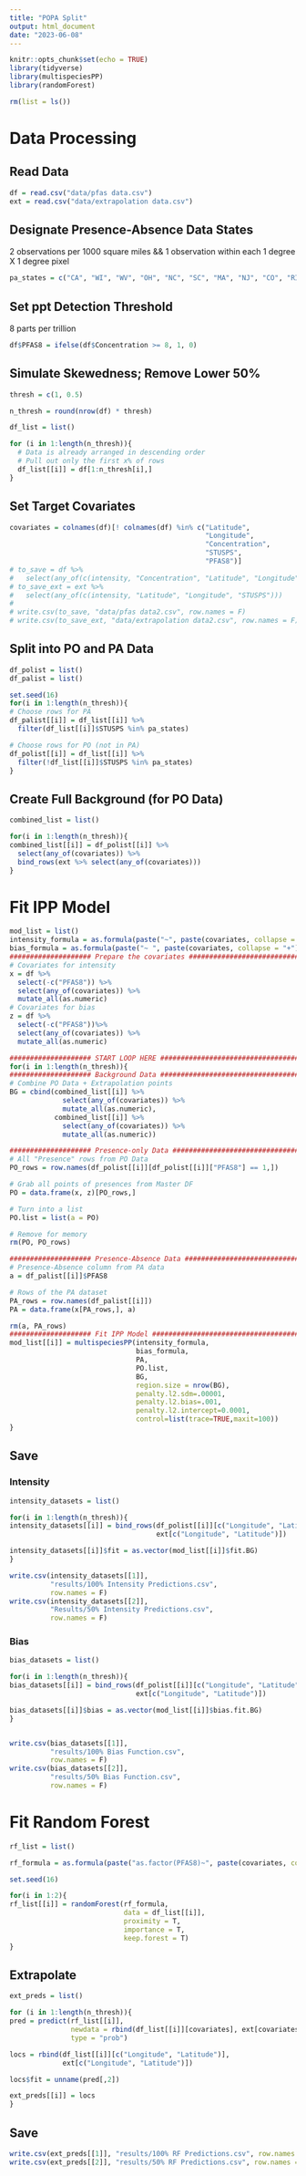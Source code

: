 ```yaml
---
title: "POPA Split"
output: html_document
date: "2023-06-08"
---
```


```r
knitr::opts_chunk$set(echo = TRUE)
library(tidyverse)
library(multispeciesPP)
library(randomForest)
```

```r
rm(list = ls())
```

# Data Processing

## Read Data

```r
df = read.csv("data/pfas data.csv")
ext = read.csv("data/extrapolation data.csv")
```

## Designate Presence-Absence Data States

2 observations per 1000 square miles && 1 observation within each 1 degree X 1 degree pixel

```r
pa_states = c("CA", "WI", "WV", "OH", "NC", "SC", "MA", "NJ", "CO", "RI", "MD", "MI", "NH")
```

## Set ppt Detection Threshold

8 parts per trillion

```r
df$PFAS8 = ifelse(df$Concentration >= 8, 1, 0)
```


## Simulate Skewedness; Remove Lower 50%

```r
thresh = c(1, 0.5)

n_thresh = round(nrow(df) * thresh)

df_list = list()

for (i in 1:length(n_thresh)){
  # Data is already arranged in descending order
  # Pull out only the first x% of rows
  df_list[[i]] = df[1:n_thresh[i],]
}
```

## Set Target Covariates

```r
covariates = colnames(df)[! colnames(df) %in% c("Latitude", 
                                                "Longitude", 
                                                "Concentration", 
                                                "STUSPS", 
                                                "PFAS8")]
# to_save = df %>%
#   select(any_of(c(intensity, "Concentration", "Latitude", "Longitude", "STUSPS")))
# to_save_ext = ext %>%
#   select(any_of(c(intensity, "Latitude", "Longitude", "STUSPS")))
# 
# write.csv(to_save, "data/pfas data2.csv", row.names = F)
# write.csv(to_save_ext, "data/extrapolation data2.csv", row.names = F)
```

## Split into PO and PA Data

```r
df_polist = list()
df_palist = list()

set.seed(16)
for(i in 1:length(n_thresh)){
# Choose rows for PA
df_palist[[i]] = df_list[[i]] %>%
  filter(df_list[[i]]$STUSPS %in% pa_states)

# Choose rows for PO (not in PA)
df_polist[[i]] = df_list[[i]] %>%
  filter(!df_list[[i]]$STUSPS %in% pa_states)
}
```

## Create Full Background (for PO Data)

```r
combined_list = list()

for(i in 1:length(n_thresh)){
combined_list[[i]] = df_polist[[i]] %>%
  select(any_of(covariates)) %>%
  bind_rows(ext %>% select(any_of(covariates)))
}
```

# Fit IPP Model

```r
mod_list = list()
intensity_formula = as.formula(paste("~", paste(covariates, collapse = "+")))
bias_formula = as.formula(paste("~ ", paste(covariates, collapse = "+")))
#################### Prepare the covariates ####################################
# Covariates for intensity
x = df %>%
  select(-c("PFAS8")) %>%
  select(any_of(covariates)) %>%
  mutate_all(as.numeric)
# Covariates for bias
z = df %>%
  select(-c("PFAS8"))%>%
  select(any_of(covariates)) %>%
  mutate_all(as.numeric)

#################### START LOOP HERE ###########################################
for(i in 1:length(n_thresh)){
#################### Background Data ###########################################
# Combine PO Data + Extrapolation points
BG = cbind(combined_list[[i]] %>%
             select(any_of(covariates)) %>%
             mutate_all(as.numeric),
           combined_list[[i]] %>%
             select(any_of(covariates)) %>%
             mutate_all(as.numeric))

#################### Presence-only Data ########################################
# All "Presence" rows from PO Data
PO_rows = row.names(df_polist[[i]][df_polist[[i]]["PFAS8"] == 1,])

# Grab all points of presences from Master DF
PO = data.frame(x, z)[PO_rows,]

# Turn into a list
PO.list = list(a = PO)

# Remove for memory
rm(PO, PO_rows)

#################### Presence-Absence Data #####################################
# Presence-Absence column from PA data
a = df_palist[[i]]$PFAS8

# Rows of the PA dataset
PA_rows = row.names(df_palist[[i]])
PA = data.frame(x[PA_rows,], a)

rm(a, PA_rows)
#################### Fit IPP Model #############################################
mod_list[[i]] = multispeciesPP(intensity_formula,
                               bias_formula,
                               PA,
                               PO.list,
                               BG,
                               region.size = nrow(BG),
                               penalty.l2.sdm=.00001,
                               penalty.l2.bias=.001,
                               penalty.l2.intercept=0.0001,
                               control=list(trace=TRUE,maxit=100))
}
```

## Save

### Intensity
```r
intensity_datasets = list()

for(i in 1:length(n_thresh)){
intensity_datasets[[i]] = bind_rows(df_polist[[i]][c("Longitude", "Latitude")],
                                    ext[c("Longitude", "Latitude")])

intensity_datasets[[i]]$fit = as.vector(mod_list[[i]]$fit.BG)
}

write.csv(intensity_datasets[[1]],
          "results/100% Intensity Predictions.csv",
          row.names = F)
write.csv(intensity_datasets[[2]],
          "Results/50% Intensity Predictions.csv",
          row.names = F)
```

### Bias

```r
bias_datasets = list()

for(i in 1:length(n_thresh)){
bias_datasets[[i]] = bind_rows(df_polist[[i]][c("Longitude", "Latitude")], 
                               ext[c("Longitude", "Latitude")])

bias_datasets[[i]]$bias = as.vector(mod_list[[i]]$bias.fit.BG)
}


write.csv(bias_datasets[[1]],
          "results/100% Bias Function.csv",
          row.names = F)
write.csv(bias_datasets[[2]],
          "results/50% Bias Function.csv",
          row.names = F)
```



# Fit Random Forest

```r
rf_list = list()

rf_formula = as.formula(paste("as.factor(PFAS8)~", paste(covariates, collapse = "+")))

set.seed(16)

for(i in 1:2){
rf_list[[i]] = randomForest(rf_formula, 
                            data = df_list[[i]], 
                            proximity = T,
                            importance = T,
                            keep.forest = T)
}
```

## Extrapolate

```r
ext_preds = list()

for (i in 1:length(n_thresh)){
pred = predict(rf_list[[i]],
               newdata = rbind(df_list[[i]][covariates], ext[covariates]),
               type = "prob")

locs = rbind(df_list[[i]][c("Longitude", "Latitude")],
             ext[c("Longitude", "Latitude")])

locs$fit = unname(pred[,2])

ext_preds[[i]] = locs
}
```

## Save

```r
write.csv(ext_preds[[1]], "results/100% RF Predictions.csv", row.names = F)
write.csv(ext_preds[[2]], "results/50% RF Predictions.csv", row.names = F)
```





